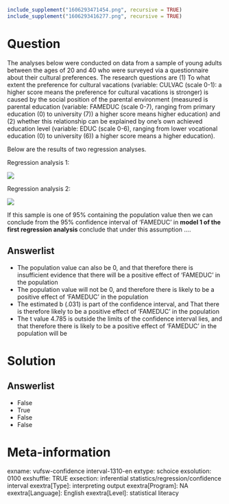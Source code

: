 ```r
include_supplement("1606293471454.png", recursive = TRUE)
include_supplement("1606293416277.png", recursive = TRUE)
```

Question
========
The analyses below were conducted on data from a sample of young adults between the ages of 20 and 40 who were surveyed via a questionnaire about their cultural preferences. The research questions are (1) To what extent the preference for cultural vacations (variable: CULVAC (scale 0-1): a higher score means the preference for cultural vacations is stronger) is caused by the social position of the parental environment (measured is parental education (variable: FAMEDUC (scale 0-7), ranging from primary education (0) to university (7)) a higher score means higher education) and (2) whether this relationship can be explained by one's own achieved education level (variable: EDUC (scale 0-6), ranging from lower vocational education (0) to university (6)) a higher score means a higher education).  
  
Below are the results of two regression analyses.  
  
Regression analysis 1:  
  
![](1606293471454.png)
  
  
Regression analysis 2:  
  
![](1606293416277.png)
  
If this sample is one of 95% containing the population value then we can conclude from the 95% confidence interval of 'FAMEDUC' in **model 1 of the first regression analysis **conclude that under this assumption ....

Answerlist
----------
* The population value can also be 0, and that therefore there is insufficient evidence that there will be a positive effect of 'FAMEDUC' in the population
* The population value will not be 0, and therefore there is likely to be a positive effect of 'FAMEDUC' in the population
* The estimated b (.031) is part of the confidence interval, and That there is therefore likely to be a positive effect of 'FAMEDUC' in the population
* The t value 4.785 is outside the limits of the confidence interval lies, and that therefore there is likely to be a positive effect of 'FAMEDUC' in the population will be

Solution
========

Answerlist
----------
* False
* True
* False
* False

Meta-information
================
exname: vufsw-confidence interval-1310-en
extype: schoice
exsolution: 0100
exshuffle: TRUE
exsection: inferential statistics/regression/confidence interval
exextra[Type]: interpreting output
exextra[Program]: NA
exextra[Language]: English
exextra[Level]: statistical literacy

